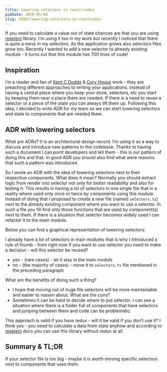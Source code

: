 ```yaml
---
title: Lowering selectors in react/redux
pubDate: 2020-05-08
slug: 2020/lowering-selectors-in-reactredux
---
```



If you need to calculate a value out of state chances are that you are using
[reselect](https://github.com/reduxjs/reselect) library. I’m using it too in my work but recently I noticed that
there is quite a mess in my selectors. As the application grows also selectors files grow too.
Recently I wanted to add a new selector to already existing module - it turns out that this module has 700 lines of code!

## Inspiration

I’m a reader and fan of [Kent C Dodds](https://kentcdodds.com/) & [Cory House](https://twitter.com/housecor)
work - they are preaching different approaches to writing your applications. Instead of having a central place
where you keep your store, selectors, etc you start by keeping them near a place
there are needed. If there is a need to reuse a selector or a piece of the state you can
always lift them up. Following this idea, I decided to write ADR for my team so
we can start lowering selectors and state to components that are needed them.

## ADR with lowering selectors

What are ADRs? It is an architectural design record. I’m using it as a way to discuss
and introduce new patterns to the codebase. Thanks to having such a document I can
point developers and tell them - this is our pattern of doing this and that. In good
ADR you should also find what were reasons that such a pattern was introduced.

So I wrote an ADR with the idea of lowering selectors next to their respective components.
What does it mean? Normally you should extract logic from render into selector not only
for better readability and also for testing it. This results in having a lot of selectors
in one single file that in a reality where used only once or twice by components using this
module. Instead of doing that I proposed to create a new file (named `selectors.ts`)
next to the already existing component where you want to use a selector. In such a file you fill find
only those functions that are used by component(s) next to them. If there is a situation
that selector becomes widely used I can refactor it to the main module.

Below you can find a graphical representation of lowering selectors:

<BlogPostImage src="2020-05-08-img" alt="Selectors" />

I already have a lot of selectors in main modules that is why I introduced a rule of thumb - from
right now if you want to use selector you need to make a decision - will this selector be reused?

- yes - (rare cases) - let it stay in the main module
- no - (the majority of cases) - move it to `selectors.ts` file mentioned in the preceding paragraph

What are the benefits of doing such a thing?

- I hope that moving out of huge file selectors will be more maintainable and easier to reason about.
  What are the cons?
- Sometimes it can be hard to decide where to put selector. I can see a situation where there is
  a folder full of components that have selectors and jumping between them and code can be problematic.

This approach is valid if you have redux - will it be valid if you don’t use it?
I think yes - you need to calculate a data from state anyhow and according to [reselect](https://github.com/reduxjs/reselect#q-can-i-use-reselect-without-redux)
docs you can use this library without redux at all.

## Summary & TL;DR

If your selector file is too big - maybe it is worth moving specific selectors next to components that
uses them.
